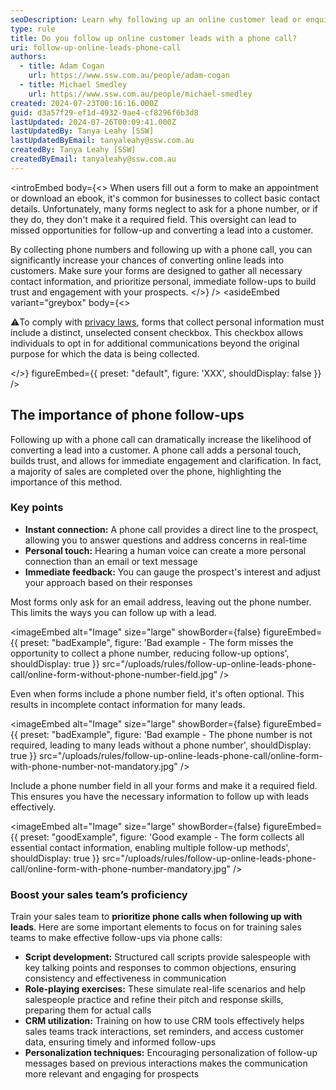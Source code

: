 ```yaml
---
seoDescription: Learn why following up an online customer lead or enquiry with a phone call can significantly boost your sales success.
type: rule
title: Do you follow up online customer leads with a phone call?
uri: follow-up-online-leads-phone-call
authors:
  - title: Adam Cogan
    url: https://www.ssw.com.au/people/adam-cogan
  - title: Michael Smedley
    url: https://www.ssw.com.au/people/michael-smedley
created: 2024-07-23T00:16:16.000Z
guid: d3a57f29-ef1d-4932-9ae4-cf8296f6b3d8
lastUpdated: 2024-07-26T00:09:41.000Z
lastUpdatedBy: Tanya Leahy [SSW]
lastUpdatedByEmail: tanyaleahy@ssw.com.au
createdBy: Tanya Leahy [SSW]
createdByEmail: tanyaleahy@ssw.com.au
---
```


<introEmbed
  body={<>
When users fill out a form to make an appointment or download an ebook, it's common for businesses to collect basic contact details. Unfortunately, many forms neglect to ask for a phone number, or if they do, they don't make it a required field. This oversight can lead to missed opportunities for follow-up and converting a lead into a customer.

By collecting phone numbers and following up with a phone call, you can significantly increase your chances of converting online leads into customers. Make sure your forms are designed to gather all necessary contact information, and prioritize personal, immediate follow-ups to build trust and engagement with your prospects.
  </>}
/>
<asideEmbed
  variant="greybox"
  body={<>
    
⚠️To comply with [privacy laws](https://www.oaic.gov.au/privacy/your-privacy-rights/your-personal-information/consent-to-the-handling-of-personal-information), forms that collect personal information must include a distinct, unselected consent checkbox. This checkbox allows individuals to opt in for additional communications beyond the original purpose for which the data is being collected.

  </>}
  figureEmbed={{
    preset: "default",
    figure: 'XXX',
    shouldDisplay: false
  }}
/>

## The importance of phone follow-ups

Following up with a phone call can dramatically increase the likelihood of converting a lead into a customer. A phone call adds a personal touch, builds trust, and allows for immediate engagement and clarification. In fact, a majority of sales are completed over the phone, highlighting the importance of this method.

### Key points

* **Instant connection:** A phone call provides a direct line to the prospect, allowing you to answer questions and address concerns in real-time
* **Personal touch:** Hearing a human voice can create a more personal connection than an email or text message
* **Immediate feedback:** You can gauge the prospect's interest and adjust your approach based on their responses

Most forms only ask for an email address, leaving out the phone number. This limits the ways you can follow up with a lead.

<imageEmbed
  alt="Image"
  size="large"
  showBorder={false}
  figureEmbed={{
    preset: "badExample",
    figure: 'Bad example - The form misses the opportunity to collect a phone number, reducing follow-up options',
    shouldDisplay: true
  }}
  src="/uploads/rules/follow-up-online-leads-phone-call/online-form-without-phone-number-field.jpg"
/>

Even when forms include a phone number field, it's often optional. This results in incomplete contact information for many leads.

<imageEmbed
  alt="Image"
  size="large"
  showBorder={false}
  figureEmbed={{
    preset: "badExample",
    figure: 'Bad example - The phone number is not required, leading to many leads without a phone number',
    shouldDisplay: true
  }}
  src="/uploads/rules/follow-up-online-leads-phone-call/online-form-with-phone-number-not-mandatory.jpg"
/>

Include a phone number field in all your forms and make it a required field. This ensures you have the necessary information to follow up with leads effectively.

<imageEmbed
  alt="Image"
  size="large"
  showBorder={false}
  figureEmbed={{
    preset: "goodExample",
    figure: 'Good example - The form collects all essential contact information, enabling multiple follow-up methods',
    shouldDisplay: true
  }}
  src="/uploads/rules/follow-up-online-leads-phone-call/online-form-with-phone-number-mandatory.jpg"
/>

### Boost your sales team’s proficiency

Train your sales team to **prioritize phone calls when following up with leads**. Here are some important elements to focus on for training sales teams to make effective follow-ups via phone calls:

* **Script development:** Structured call scripts provide salespeople with key talking points and responses to common objections, ensuring consistency and effectiveness in communication
* **Role-playing exercises:** These simulate real-life scenarios and help salespeople practice and refine their pitch and response skills, preparing them for actual calls
* **CRM utilization:** Training on how to use CRM tools effectively helps sales teams track interactions, set reminders, and access customer data, ensuring timely and informed follow-ups
* **Personalization techniques:** Encouraging personalization of follow-up messages based on previous interactions makes the communication more relevant and engaging for prospects
